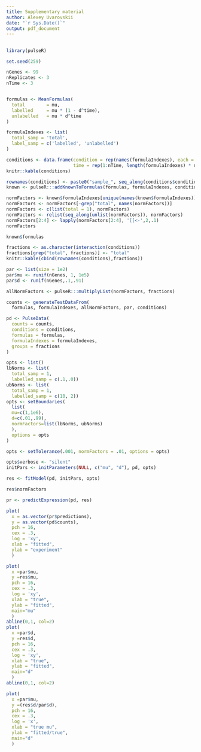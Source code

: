 ```yaml
---
title: Supplementary material
author: Alexey Uvarovskii
date: "`r Sys.Date()`"
output: pdf_document
---
```

## 
```r
library(pulseR)

set.seed(259)

nGenes <- 99
nReplicates <- 3
nTime <- 3


formulas <- MeanFormulas(
  total        = mu,
  labelled     = mu * (1 - d^time),
  unlabelled   = mu * d^time
)
```

```r
formulaIndexes <- list(
  total_samp = 'total',
  label_samp = c('labelled', 'unlabelled')
)
```

```r

conditions <- data.frame(condition = rep(names(formulaIndexes), each = nTime),
                         time = rep(1:nTime, length(formulaIndexes) * nReplicates))
knitr::kable(conditions)
```

```r
rownames(conditions) <- paste0("sample_", seq_along(conditions$condition))
known <- pulseR:::addKnownToFormulas(formulas, formulaIndexes, conditions)
```

```r
normFactors <- known$formulaIndexes[unique(names(known$formulaIndexes))]
normFactors <- normFactors[-grep("total", names(normFactors))]
normFactors <- c(list(total = 1), normFactors)
normFactors <- relist(seq_along(unlist(normFactors)), normFactors)
normFactors[2:4] <- lapply(normFactors[2:4], '[[<-',2,.1)
normFactors
```
```r
known$formulas
```

```r
fractions <- as.character(interaction(conditions))
fractions[grep("total", fractions)] <- "total"
knitr::kable(cbind(rownames(conditions),fractions))
```

```r
par <- list(size = 1e2)
par$mu <- runif(nGenes, 1, 1e5)
par$d <- runif(nGenes,.1,.91)

allNormFactors <- pulseR:::multiplyList(normFactors, fractions)

counts <- generateTestDataFrom(
  formulas, formulaIndexes, allNormFactors, par, conditions)
```

```r
pd <- PulseData(
  counts = counts,
  conditions = conditions,
  formulas = formulas,
  formulaIndexes = formulaIndexes,
  groups = fractions
)
```

```r
opts <- list()
lbNorms <- list(
  total_samp = 1,
  labelled_samp = c(.1,.0))
ubNorms <- list(
  total_samp = 1,
  labelled_samp = c(10, 2))
opts <- setBoundaries(
  list(
  mu=c(1,1e6),
  d=c(.01,.99),
  normFactors=list(lbNorms, ubNorms)
  ),
  options = opts
)

opts <- setTolerance(.001, normFactors = .01, options = opts)

opts$verbose <- "silent"
initPars <- initParameters(NULL, c("mu", "d"), pd, opts)
```

```r
res <- fitModel(pd, initPars, opts)
```
```r
res$normFactors
```


```r

pr <- predictExpression(pd, res)

plot(
  x = as.vector(pr$predictions),
  y = as.vector(pd$counts),
  pch = 16,
  cex = .3,
  log = 'xy',
  xlab = "fitted",
  ylab = "experiment"
  )
```
```r

plot(
  x =par$mu,
  y =res$mu,
  pch = 16,
  cex = .3,
  log = 'xy',
  xlab = "true",
  ylab = "fitted",
  main="mu"
  )
abline(0,1, col=2)
plot(
  x =par$d,
  y =res$d,
  pch = 16,
  cex = .3,
  log = 'xy',
  xlab = "true",
  ylab = "fitted",
  main="d"
  )
abline(0,1, col=2)
```

```r

plot(
  x =par$mu,
  y =(res$d/par$d),
  pch = 16,
  cex = .3,
  log = 'x',
  xlab = "true mu",
  ylab = "fitted/true",
  main="d"
  )
```

